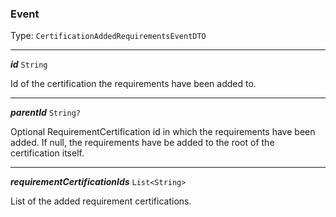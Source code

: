 


### Event

Type: `CertificationAddedRequirementsEventDTO`

---

***id*** `String`

Id of the certification the requirements have been added to.



---

***parentId*** `String?`

Optional RequirementCertification id in which the requirements have been added. If null, the requirements have be added to the root of the certification itself.



---

***requirementCertificationIds*** `List<String>`

List of the added requirement certifications.


